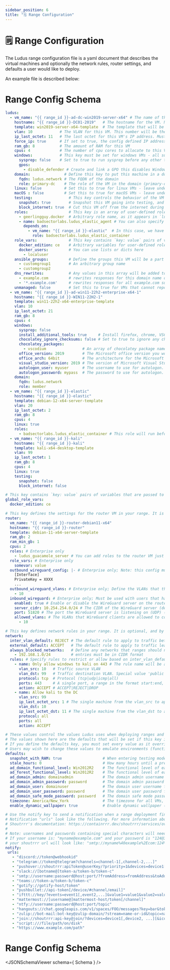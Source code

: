 ```yaml
---
sidebar_position: 6
title: "🗒️ Range Configuration"
---
```


# 🗒️ Range Configuration

The Ludus range configuration file is a yaml document that describes the virtual machines and optionally the network rules, router settings, and defaults a user would like to deploy.

An example file is described below:



# Range Config Schema 

```yaml title="range-config.yml"
ludus:
  - vm_name: "{{ range_id }}-ad-dc-win2019-server-x64" # The name of the VM in Proxmox. You can use the `{{ range_id }}` template string which resolves to your range ID (i.e. JS)
    hostname: "{{ range_id }}-DC01-2019"   # The hostname for the VM. Note: Windows host names are limited to 15 characters due to NETBIOS
    template: win2019-server-x64-template  # The template that will be the base for this VM (`ludus templates list` to get a list of them)
    vlan: 10            # The VLAN for this VM. This number will be the third octet of the VM's IP and must be 2<=vlan<=255
    ip_last_octet: 11   # The last octet for this VM's IP address. Must be unique in the VLAN.
    force_ip: true      # If set to true, the config defined IP address will be used for the VM even if there are other valid IPs available via qemu-guest-agent
    ram_gb: 8           # The amount of RAM for this VM
    cpus: 4             # The number of cpu cores to allocate to this VM (can provision more CPUs than the host physically has)
    windows:            # This key must be set for windows VMs - all subkeys are optional
      sysprep: false    # Set to true to run sysprep before any other tasks on this VM. Default: false
      gpos:
        - disable_defender # Create and link a GPO this disables Windows Defender for every domain joined Windows machine
    domain:               # Define this key to put this machine in a domain
      fqdn: ludus.network # The FQDN of the domain
      role: primary-dc    # The role of the VM in the domain (primary-dc|alt-dc|member)
    linux: false          # Set this to true for linux VMs - leave undefined or false for Windows/macOS VMs
    macOS : false         # Set this to true for macOS VMs - leave undefined or false for Windows/Linux VMs
    testing:                # This key controls the behavior of the VM in testing mode. If undefined, both values are set to true
      snapshot: true        # Snapshot this VM going into testing, and revert it coming out of testing. Default: true
      block_internet: true  # Cut this VM off from the internet during testing. Default true
    roles:                  # This key is an array of user-defined roles that will be installed on this VM. Roles must exist on the Ludus server and can be installed with `ludus ansible role add`
      - geerlingguy.docker  # Arbitrary role name, as it appears in `ludus ansible roles list`
      - name: badsectorlabs.ludus_elastic_agent # You can also specify a role with a an array of dependencies that have to run first
        depends_on:
          - vm_name: "{{ range_id }}-elastic"  # In this case, we have to set up the elastic container (server) before the agent
            role: badsectorlabs.ludus_elastic_container
    role_vars:              # This key contains `key: value` pairs of variables that are passed to ALL user-defined roles.
      docker_edition: ce    # Arbitrary variables for user-defined roles. Do *not* use hyphens to prefix these variables, the role_vars key *must* be a dictionary!
      docker_users:         # You can use lists or dicts here
        - localuser
    ansible_groups:         # Define the groups this VM will be a part of when `ludus range inventory` is run. These groups can be set after VM deployment with `ludus range deploy -t custom-groups`
      - customgroup1        # An arbitrary group name
      - customgroup2
    dns_rewrites:           # Any values in this array will be added to DNS for the range and return an A record for this VM's IP
      - example.com         # rewrites responses for this domain name only
      - '*.example.com'     # rewrites responses for all example.com subdomains but *not* example.com
    unmanaged: false        # Set this to true for VMs that cannot report an IP to ansible via proxmox (no qemu-guest-agent, i.e. EDR appliances). You will have to manually configure this VM to have the IP defined in the config. Default: false
  - vm_name: "{{ range_id }}-ad-win11-22h2-enterprise-x64-1"
    hostname: "{{ range_id }}-WIN11-22H2-1"
    template: win11-22h2-x64-enterprise-template
    vlan: 10
    ip_last_octet: 21
    ram_gb: 8
    cpus: 4
    windows:
      sysprep: false
      install_additional_tools: true     # Install firefox, chrome, VSCode, burp suite, 7zip, process hacker, ilspy and other useful utilities. Default: false
      chocolatey_ignore_checksums: false # Set to true to ignore any checksum errors when installing chocolatey packages (for packages that are 3rd party hosted and update before the choco package hash updates). Default: false
      chocolatey_packages:
        - vscodium                # An array of chocolatey package names you'd like installed on this VM. Default: none
      office_version: 2019        # The Microsoft office version you would like installed on this VM (2013|2016|2019|2021). Default: undefined (don't install office)
      office_arch: 64bit          # The architecture for the Microsoft office install (64bit|32bit)
      visual_studio_version: 2019 # The version of Microsoft Visual Studio to install (community edition). Note: 2022 cannot target < .NET 4.5. Default: undefined (don't install visual studio)
      autologon_user: myuser      # The username to use for autologon. Default: localuser unless domain joined, then default.ad_domain_user
      autologon_password: mypass  # The password to use for autologon. Default: password unless domain joined, then default.ad_domain_user_password
    domain:
      fqdn: ludus.network
      role: member
  - vm_name: "{{ range_id }}-elastic"
    hostname: "{{ range_id }}-elastic"
    template: debian-12-x64-server-template
    vlan: 20
    ip_last_octet: 2
    ram_gb: 8
    cpus: 4
    linux: true
    roles:
      - badsectorlabs.ludus_elastic_container # This role will run before the elastic agent role on the windows VM     
  - vm_name: "{{ range_id }}-kali"
    hostname: "{{ range_id }}-kali"
    template: kali-x64-desktop-template
    vlan: 99
    ip_last_octet: 1
    ram_gb: 8
    cpus: 4
    linux: true
    testing:
      snapshot: false
      block_internet: false

# This key contains `key: value` pairs of variables that are passed to ALL user-defined roles on all VMs in the range
global_role_vars:
  docker_edition: ce

# This key defines the settings for the router VM in your range. It is optional, and by default Ludus will deploy a router VM with the default settings.
router:
  vm_name: "{{ range_id }}-router-debian11-x64"
  hostname: "{{ range_id }}-router"
  template: debian-11-x64-server-template
  ram_gb: 2
  ram_min_gb: 1
  cpus: 2
  roles: # Enterprise only
    - ludus_guacamole_server # You can add roles to the router VM just like any other VM
  role_vars: # Enterprise only
    somevar: value
  outbound_wireguard_config: |- # Enterprise only; Note: this config must have AllowedIPs set to 0.0.0.0/0, split tunnels are not supported (yet)
    [Interface]
    PrivateKey = XXXX
    ...
  outbound_wireguard_vlans: # Enterprise only; Define the VLANs that the router VM will route traffic for. This key is required if outbound_wireguard_config is defined.
    - 10
  inbound_wireguard: # Enterprise only; Must be used with users that have portforwarding enabled at creation time
    enabled: true # Enable or disable the WireGuard server on the router (default: false)
    server_cidr: 10.254.254.0/24 # The CIDR of the WireGuard server (default: 10.254.254.0/24)
    port: 51820 # The port the WireGuard server is listening on (UDP) (default: 51820). Note: This must be 51820 to work with port forwarding.
    allowed_vlans: # The VLANs that WireGuard clients are allowed to connect to (default: all)
      - 10

# This key defines network rules in your range. It is optional, and by default all traffic is allowed
network: 
  inter_vlan_default: REJECT # The default rule to apply to traffic between VLANs. Default: ACCEPT
  external_default: ACCEPT   # The default rule to apply to traffic leaving the range out to the internet. Default: ACCEPT
  always_blocked_networks:   # Define any networks that ranges should never be able to reach (i.e. the LAN where the Ludus host is located)
    - 192.168.1.0/24         # entries must be in CIDR format
  rules: # Specify rules to restrict or allow based on inter_vlan_default. Default: allow all traffic
    - name: Only allow windows to kali on 443 # The rule name will be added as a comment in iptables
      vlan_src: 10   # Traffic source VLAN
      vlan_dst: 99   # Traffic destination VLAN. Special value 'public' can be used which is converted to '! 10.ID.0.0/16' in the iptables rule
      protocol: tcp  # Protocol (tcp|udp|icmp|all)
      ports: 443     # A single port, a range in the format start:end, or 'all'
      action: ACCEPT # ACCEPT|REJECT|DROP
    - name: Allow kali to the DC
      vlan_src: 99
      ip_last_octet_src: 1 # The single machine from the vlan_src to apply the rule to
      vlan_dst: 10
      ip_last_octet_dst: 11 # The single machine from the vlan_dst to apply the rule to
      protocol: all
      ports: all
      action: ACCEPT

# These values control the values Ludus uses when deploying ranges and Windows domains.
# The values shown here are the defaults that will be set if this key is not defined
# If you define the defaults key, you must set every value as it overrides the server set defaults dict
# Users may wish to change these values to emulate environments (functional level, domain admin username and password, etc)
defaults:
  snapshot_with_RAM: true                  # When entering testing mode, capture the RAM state which allows reverting to a running VM
  stale_hours: 0                           # How many hours until a pre-existing snapshot should be deleted and retaken (if entering and exiting testing mode quickly)
  ad_domain_functional_level: Win2012R2    # The functional level of each Windows domain created by Ludus - options are: "Win2003", "Win2008", "Win2008R2", "Win2012", "Win2012R2", or "WinThreshold"
  ad_forest_functional_level: Win2012R2    # The functional level of each Windows forest created by Ludus - options are: "Win2003", "Win2008", "Win2008R2", "Win2012", "Win2012R2", or "WinThreshold"
  ad_domain_admin: domainadmin             # The domain admin username for every Windows domain
  ad_domain_admin_password: password       # The domain admin password for every Windows domain
  ad_domain_user: domainuser               # The domain user username for every Windows domain
  ad_domain_user_password: password        # The domain user password for every Windows domain
  ad_domain_safe_mode_password: password   # The domain safe mode password for every Windows domain
  timezone: America/New_York               # The timezone for all VMs, use the TZ identifier format from https://en.wikipedia.org/wiki/List_of_tz_database_time_zones
  enable_dynamic_wallpaper: true           # Enable dynamic wallpaper (red/green) for all Windows VMs in the range

# Use the notify key to send a notification when a range deployment finishes or fails.
# Notification "urls" look like the following. For more information about service specific configuration see
# Shoutrrr's documentation: https://containrrr.dev/shoutrrr/services/overview/
#
# Note: usernames and passwords containing special characters will need to be urlencoded.
# If your username is: "myname@example.com" and your password is "124@34$1"
# your shoutrrr url will look like: "smtp://myname%40example%2Ecom:124%4034%241@ms.my.domain.com:587"
notify:
 urls:
   - "discord://token@webhookid"
   - "telegram://token@telegram?channels=channel-1[,channel-2,...]"
   - "pushover://shoutrrr:apiToken@userKey/?priority=1&devices=device1[,device2, ...]"
   - "slack://[botname@]token-a/token-b/token-c"
   - "smtp://username:password@host:port/?fromAddress=fromAddress&toAddresses=recipient1[,recipient2,...]"
   - "teams://token-a/token-b/token-c"
   - "gotify://gotify-host/token"
   - "pushbullet://api-token[/device/#channel/email]"
   - "ifttt://key/?events=event1[,event2,...]&value1=value1&value2=value2&value3=value3"
   - "mattermost://[username@]mattermost-host/token[/channel]"
   - "ntfy://username:password@host:port/topic"
   - "hangouts://chat.googleapis.com/v1/spaces/FOO/messages?key=bar&token=baz"
   - "zulip://bot-mail:bot-key@zulip-domain/?stream=name-or-id&topic=name"
   - "join://shoutrrr:api-key@join/?devices=device1[,device2, ...][&icon=icon][&title=title]"
   - "script:///file/path/on/disk"
   - "https://www.example.com/path"
```


# Range Config Schema 

<JSONSchemaViewer schema={ Schema } />
